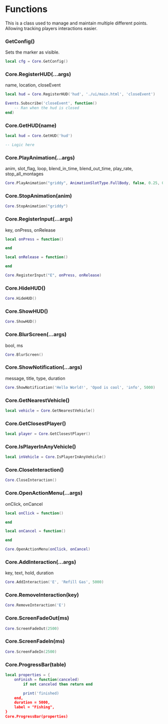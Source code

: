 # Functions
This is a class used to manage and maintain multiple different points. Allowing tracking players interactions easier.


### GetConfig()
Sets the marker as visible.

```lua copy
local cfg = Core.GetConfig()
```

### Core.RegisterHUD(...args)
name, location, closeEvent
```lua copy
local hud = Core.RegisterHUD('hud', './ui/main.html', 'closeEvent')

Events.Subscribe('closeEvent', function()
    -- Ran when the hud is closed
end)
```

### Core.GetHUD(name)
```lua copy
local hud = Core.GetHUD('hud')

-- Logic here
```

### Core.PlayAnimation(...args)
anim, slot_flag, loop, blend_in_time, blend_out_time, play_rate, stop_all_montages
```lua copy
Core.PlayAnimation("griddy", AnimationSlotType.FullBody, false, 0.25, 0.25, 1.0, false)
```

### Core.StopAnimation(anim)
```lua copy
Core.StopAnimation("griddy")
```

### Core.RegisterInput(...args)
key, onPress, onRelease
```lua copy
local onPress = function()

end

local onRelease = function()

end

Core.RegisterInput("E", onPress, onRelease)
```

### Core.HideHUD()
```lua copy
Core.HideHUD()
```

### Core.ShowHUD()
```lua copy
Core.ShowHUD()
```

### Core.BlurScreen(...args)
bool, ms
```lua copy
Core.BlurScreen()
```

### Core.ShowNotification(...args)
message, title, type, duration
```lua copy
Core.ShowNotification('Hello World!', 'Opod is cool', 'info', 5000)
```

### Core.GetNearestVehicle()
```lua copy
local vehicle = Core.GetNearestVehicle()
```

### Core.GetClosestPlayer()
```lua copy
local player = Core.GetClosestPlayer()
```

### Core.IsPlayerInAnyVehicle()
```lua copy
local inVehicle = Core.IsPlayerInAnyVehicle()
```

### Core.CloseInteraction()
```lua copy
Core.CloseInteraction()
```

### Core.OpenActionMenu(...args)
onClick, onCancel
```lua copy
local onClick = function()

end

local onCancel = function()

end

Core.OpenActionMenu(onClick, onCancel)
```

### Core.AddInteraction(...args)
key, text, hold, duration
```lua copy
Core.AddInteraction('E', 'Refill Gas', 5000)
```

### Core.RemoveInteraction(key)
```lua copy
Core.RemoveInteraction('E')
```

### Core.ScreenFadeOut(ms)
```lua copy
Core.ScreenFadeOut(2500)
```

### Core.ScreenFadeIn(ms)
```lua copy
Core.ScreenFadeIn(2500)
```

### Core.ProgressBar(table)
```lua copy
local properties = {
    onFinish = function(canceled)
        if not canceled then return end

        print('finished)
    end,
    duration = 5000,
    label = "Fishing",
}
Core.ProgressBar(properties)
```
